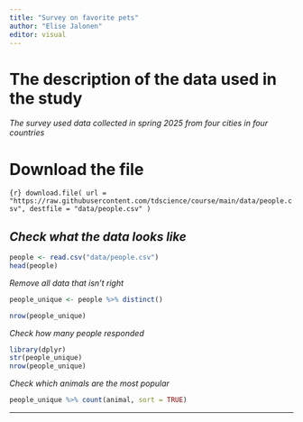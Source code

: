 ```yaml
---
title: "Survey on favorite pets"
author: "Elise Jalonen"
editor: visual
---
```


# The description of the data used in the study

*The survey used data collected in spring 2025 from four cities in four countries*

# Download the file

`{r} download.file( url = "https://raw.githubusercontent.com/tdscience/course/main/data/people.csv", destfile = "data/people.csv" )`

## *Check what the data looks like*

```r
people <- read.csv("data/people.csv")
head(people)
```
*Remove all data that isn't right*

```r
people_unique <- people %>% distinct()

nrow(people_unique)
```

*Check how many people responded*


```r
library(dplyr)
str(people_unique)
nrow(people_unique)
```

*Check which animals are the most popular*

```r
people_unique %>% count(animal, sort = TRUE)
```

------------------------------------------------------------------------
